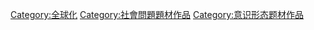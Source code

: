 [[Category:全球化|Category:全球化]]
[[Category:社會問題題材作品|Category:社會問題題材作品]]
[[Category:意识形态题材作品|Category:意识形态题材作品]]
